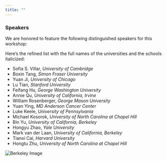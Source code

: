 ```yaml
---
title: ""
---
```


### Speakers

We are honored to feature the following distinguished speakers for this workshop:

Here’s the refined list with the full names of the universities and the schools italicized:

- Sofia S. Villar, *University of Cambridge*
- Boxin Tang, *Simon Fraser University*
- Yuan Ji, *University of Chicago*
- Lu Tian, *Stanford University*
- Feifang Hu, *George Washington University*
- Annie Qu, *University of California, Irvine*
- William Rosenberger, *George Mason University*
- Yuan Ying, *MD Anderson Cancer Center*
- Luke Keele, *University of Pennsylvania*
- Michael Kosorok, *University of North Carolina at Chapel Hill*
- Bin Yu, *University of California, Berkeley*
- Hongyu Zhao, *Yale University*
- Mark van der Laan, *University of California, Berkeley*
- Tianxi Cai, *Harvard University*
- Hongtu Zhu, *University of North Carolina at Chapel Hill*


![Berkeley Image](berkeley_photo_2.png)  <!-- Placeholder for the image -->
